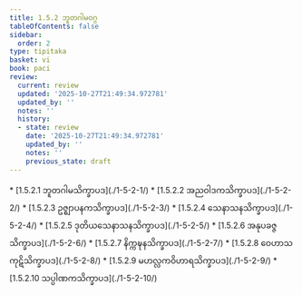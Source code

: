 ```yaml
---
title: 1.5.2 ဘူတဂါမဝဂ္ဂ
tableOfContents: false
sidebar:
  order: 2
type: tipitaka
basket: vi
book: paci
review:
  current: review
  updated: '2025-10-27T21:49:34.972781'
  updated_by: ''
  notes: ''
  history:
  - state: review
    date: '2025-10-27T21:49:34.972781'
    updated_by: ''
    notes: ''
    previous_state: draft
---
```



<ReviewStatus review={frontmatter.review} showDetails={true} />

<HypothesisAnnotation frontmatter={frontmatter} />

<DynamicBreadcrumb />



<TableOfContents book="paci" section="1.5.2">
* [1.5.2.1 ဘူတဂါမသိက္ခာပဒ](./1-5-2-1/)
* [1.5.2.2 အညဝါဒကသိက္ခာပဒ](./1-5-2-2/)
* [1.5.2.3 ဥဇ္ဈာပနကသိက္ခာပဒ](./1-5-2-3/)
* [1.5.2.4 သေနာသနသိက္ခာပဒ](./1-5-2-4/)
* [1.5.2.5 ဒုတိယသေနာသနသိက္ခာပဒ](./1-5-2-5/)
* [1.5.2.6 အနုပခဇ္ဇသိက္ခာပဒ](./1-5-2-6/)
* [1.5.2.7 နိက္ကဍ္ဎနသိက္ခာပဒ](./1-5-2-7/)
* [1.5.2.8 ဝေဟာသကုဋိသိက္ခာပဒ](./1-5-2-8/)
* [1.5.2.9 မဟလ္လကဝိဟာရသိက္ခာပဒ](./1-5-2-9/)
* [1.5.2.10 သပ္ပါဏကသိက္ခာပဒ](./1-5-2-10/)
</TableOfContents>